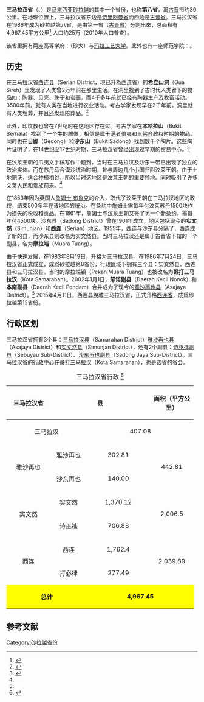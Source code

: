 {{update|time=2016-01-25T18:05:33+00:00}}
{{noteTA|G1=melayu}}
{{Redirect2|三馬拉漢|同名的[[马来西亚行政区划#县（Daerah/Jajahan）|縣]]級行政區|三马拉汉县}}
{{Infobox Settlement
|name=三马拉汉省
|official_name=Samarahan Division
|image_blank_emblem = Flag of Sarawak.svg
|blank_emblem_type = 砂拉越省份
|image_map = Sarawaksamarahan.png
|mapsize=225px
|subdivision_type = 国家
|subdivision_name = [[马来西亚|马来西亚]]
|subdivision_type1 = 州属
|subdivision_name1 = [[砂拉越|砂拉越]]
|area_total_km2 = 4967.45
|population_total = 250662
|population_density_km2 = auto
|population_as_of = 2010<ref>{{cite web |title=2010年马来西亚人口和房屋普查：马来西亚人口分布 |publisher=马来西亚国家统计局 |date=2010年更新 |url=http://www.statistics.gov.my/portal/download_Population/files/census2010/Taburan_Penduduk_dan_Ciri-ciri_Asas_Demografi.pdf |accessdate=2011年11月25日 |deadurl=yes |archiveurl=https://web.archive.org/web/20140522234002/http://www.statistics.gov.my/portal/download_Population/files/census2010/Taburan_Penduduk_dan_Ciri-ciri_Asas_Demografi.pdf |archivedate=2014年5月22日 }}{{ms}}及{{en}}</ref>
|blank1_name = 车俩号牌
|blank1_info = QC
|blank2_name = 族群
|blank2_info = [[马来人|马来人]]（40.25%）、{{link-ms|比达友族|Suku Bidayu|}}（24.22%）、[[伊班族|伊班族]]（20.47%）、[[华人|华人]]（11.4%）與其他（3.66%）
|seat_type = 省会
|seat = {{link-en|哥打三馬拉漢|Kota Samarahan|}}
|parts_type = 地方政府
|parts = {{illm|哥打三马拉汉市议会|ms|Majlis Perbandaran Kota Samarahan|}}{{small|【含{{link-en|哥打三馬拉漢|Kota Samarahan|}}與[[雅沙再也|雅沙再也]]县】}}<br />{{illm|實文然縣議會|ms|Majlis Daerah Simunjan|}}
|website = {{URL|http://www.samarahanro.sarawak.gov.my/}}
}}

'''三马拉汉省'''（{{lang-ms|Bahagian Samarahan}}、{{lang-en|Samarahan Division}}）是[[马来西亚|马来西亚]][[砂拉越|砂拉越]]的其中一个省份，也称'''第八省'''，离[[古晋|古晋]]市约30公里。在地理位置上，三马拉汉省东边是[[诗里阿曼省|诗里阿曼省]]而西边是[[古晋省|古晋省]]。三马拉汉省在1986年成为砂拉越第八省，是由第一省（[[古晋省|古晋省]]）分割出來，总面积有4,967.45平方公里<ref>{{cite web| title =三马拉汉省公署官方网站| url =http://www.samarahanro.sarawak.gov.my/page.php?id=51&menu_id=0&sub_id=89| accessdate =2011年11月25日}}{{dead link|date=2017年11月 |bot=InternetArchiveBot |fix-attempted=yes }}{{ms}}</ref>,人口约25万（2010年人口普查）。

该省里拥有两座高等学府：{{le|砂拉越大学|Universiti Malaysia Sarawak}}（砂大）与[[玛拉工艺大学|玛拉工艺大学]]。此外也有一座师范学院：{{link-ms|砂拉越敦阿都拉萨师范大专学院|Institut Perguruan Tun Abdul Razak}}。

== 历史 ==
在三马拉汉省[[西连县|西连县]]（Serian District，現已升為西连省）的'''希立山洞'''（Gua Sireh）里发现了人类曾2万年前在那里生活。在洞里找到了古时代人类留下的物品如：陶器、贝壳、珠子和岩画，而4千多年前就已经有陶器生产及牧畜活动。3500年前，就有人类在当地进行农业活动。考古学家发现早在2千年前，洞里就有人类埋葬，并且还发现陪葬品。<ref>{{cite web | title = 黄锦河吁砂旅游部发展西连　希丽古洞为旅游公园 | publisher = 国际时报 | url = http://www.intimes.com.my/nws/oct08/nws08101620.htm | date =2008-10-16| accessdate = 2011年12月21日 | archive-url = https://web.archive.org/web/20160806143320/http://www.intimes.com.my/nws/oct08/nws08101620.htm | archive-date = 2016年8月6日 | dead-url = yes }}{{zh}}</ref>

此外，印度教也曾在7世纪时在这地区存在过。考古学家在'''本哈拉山'''（Bukit Berhala）找到了一个牛的雕像，相信是属于[[满者伯夷|满者伯夷]]和[[三佛齐|三佛齐]]政权时期的物品。同时也在'''日廊'''（Gedong）和'''沙东山'''（Bukit Sadong）找到数千个陶片。这些陶片证明了，在14世纪至17世纪时期，三马拉汉省曾经出现过早期的贸易中心。<ref name="samarahan1">{{cite web| title =三马拉汉省历史| publisher =三马拉汉省公署官方网站| url =http://www.samarahanro.sarawak.gov.my/page.php?id=62&menu_id=0&sub_id=94| date =2010-12-07| accessdate =2011年12月21日}}{{dead link|date=2017年11月 |bot=InternetArchiveBot |fix-attempted=yes }}{{ms}}</ref>

在汶莱王朝的爪夷文手稿写作中题到，当时在三马拉汉及沙东一带已出现了独立的政治实体。而在苏丹马合谟沙统治时期，曾与周边几个小国归附汶莱王朝。由于土地肥沃，适合种植稻谷，所以当时这地区是汶莱王朝的重要领地。同时吸引了许多文莱人民和贵族前来。<ref name="samarahan1"/>

在1853年因为英国人[[詹姆士·布魯克|詹姆士·布魯克]]的介入，取代了汶莱王朝在三马拉汉地区的政权，结束500多年在该地区的统治。在条约中詹姆士需每年付汶莱苏丹1500块作为损失的税收和贡品。在1861年，詹姆士与汶莱王朝又签了另一个新条约，需每年付4500块。沙东县（Sadong District）曾在1901年成立，地区包括现今的'''实文然'''（Simunjan）和'''西连'''（Serian）地区。1955年，西连与沙东县分隔了，西连成了新的县，而沙东县则改名为实文然县。当时三马拉汉还是属于古晋省下辖的一个副县，名为'''摩拉端'''（Muara Tuang）。

由于快速发展，在1983年8月19日，升格为三马拉汉县。在1986年7月24日，三马拉汉省正式成立，成爲砂拉越第8省份，行政區域下拥有三个县：实文然县、西连县和三马拉汉县。当时的摩拉端镇（Pekan Muara Tuang）也被改名为'''哥打三马拉汉'''（Kota Samarahan）。2002年1月1日，'''怒诺副县'''（Daerah Kecil Nonok）和'''本南副县'''（Daerah Kecil Pendam）合并成为了现今的[[雅沙再也县|雅沙再也县]]（Asajaya District）。<ref name="samarahan1"/> 2015年4月11日，西连县脫離三马拉汉省，正式升格[[西连省|西连省]]，成爲砂拉越第12省份。

== 行政区划 ==
三马拉汉省拥有3个县：[[三马拉汉县|三马拉汉县]]（Samarahan District）[[雅沙再也县|雅沙再也县]]（Asajaya District）和[[实文然县|实文然县]]（Simunjan District），还有2个副县：[[诗巫遙副县|诗巫遙副县]]（Sebuyau Sub-District）、[[沙东再也副县|沙东再也副县]]（Sadong Jaya Sub-District）。三马拉汉省的[[行政中心|行政中心]]在[[哥打三马拉汉|哥打三马拉汉]]（Kota Samarahan），也是该省的省会。

{| class="wikitable" align="center"
 |+ 三马拉汉省行政 
<ref name="samarahan2">
{{Cite web
 |url        = http://www.samarahanro.sarawak.gov.my/page.php?id=51&menu_id=0&sub_id=89
 |publisher  = 三马拉汉省公署
 |title      = 三马拉汉省概况
 |date       =2011-12-07|accessdate = 2011年12月21日
}}{{dead link|date=2017年11月 |bot=InternetArchiveBot |fix-attempted=yes }}{{ms}}
</ref>
|-
! rowspan="9" align="center" height="35"| 三马拉汉省 
! colspan="2" align="center" height="35"| 县                    
! colspan="2" align="center" height="35"| 面积（平方公里）
! width="200" align="center" height="35"| 人口（2010年数据）
|-
| colspan="2" align="center" height="30" | 三马拉汉 
| colspan="2" width="150" align="center" | 407.08
| colspan="2" width="150" align="center" | 87,923
|-
| rowspan="2" width="100" align="center" | 雅沙再也
| width="80" align="center" height="30"  | 雅沙再也 
| width="150" align="center"             | 302.81
| rowspan="2" width="100" align="center" | 442.81
| rowspan="2" width="100" align="center" | 32,874
|-
| colspan="1" align="center" height="30" | 沙东再也
| colspan="1" align="center" height="30" | 140.00
|-
| rowspan="2" width="100" align="center" | 实文然
| width="80" align="center" height="30"  | 实文然 
| width="150" align="center"             | 1,370.12
| rowspan="2" width="100" align="center" | 2,006.5
| rowspan="2" width="100" align="center" | 39,226
|-
| colspan="1" align="center" height="30" | 诗巫遙
| colspan="1" align="center" height="30" | 706.88
|-
| rowspan="2" width="100" align="center" | 西连
| width="80" align="center" height="30"  | 西连 
| width="150" align="center"             | 1,762.4
| rowspan="2" width="100" align="center" | 2,039.89
| rowspan="2" width="100" align="center" | 91,599
|-
| colspan="1" align="center" height="30" | 打必律
| colspan="1" align="center" height="30" | 277.49
|-
| style="background:yellow" colspan="2" align="center" height="35"| '''总计'''
| style="background:yellow" colspan="2" align="center" height="35"| '''4,967.45'''
| style="background:yellow" colspan="2" align="center" height="35"| '''250,622'''
|}

==参考文献==
{{reflist}}

{{砂拉越}}
[[Category:砂拉越省份|Category:砂拉越省份]]